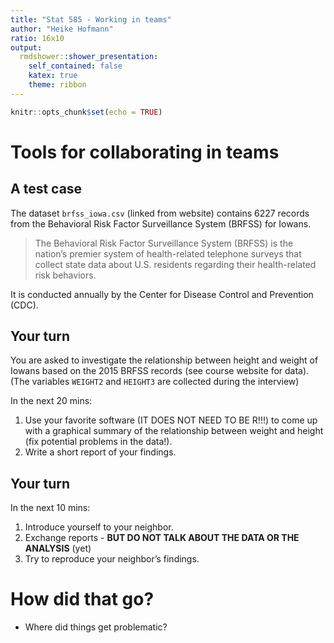 ```yaml
---
title: "Stat 585 - Working in teams"
author: "Heike Hofmann"
ratio: 16x10
output:
  rmdshower::shower_presentation:
    self_contained: false
    katex: true
    theme: ribbon
---
```

```r
knitr::opts_chunk$set(echo = TRUE)
```
# Tools for collaborating in teams

## A test case

The dataset `brfss_iowa.csv` (linked from website) contains 6227 records from the Behavioral Risk Factor Surveillance System (BRFSS) for Iowans.

> The Behavioral Risk Factor Surveillance System (BRFSS) is the nation's premier system of health-related telephone surveys that collect state data about U.S. residents regarding their health-related risk behaviors.

It is conducted annually by the Center for Disease Control and Prevention (CDC).


## Your turn

You are asked to investigate the relationship between height and weight of Iowans based on the 2015 BRFSS records (see course website for data).
(The variables `WEIGHT2` and `HEIGHT3` are collected during the interview)

In the next 20 mins:

1. Use your favorite software (IT DOES NOT NEED TO BE R!!!) to come up with a graphical summary of the relationship between weight and height (fix potential problems in the data!). 
2. Write a short report of your findings. 


## Your turn

In the next 10 mins:

1. Introduce yourself to your neighbor. 
2. Exchange reports - **BUT DO NOT TALK ABOUT THE DATA OR THE ANALYSIS** (yet)
3. Try to reproduce your neighbor's findings. 

# How did that go?

- Where did things get problematic?
